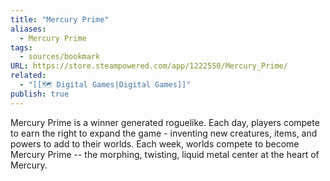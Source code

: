 ```yaml
---
title: "Mercury Prime"
aliases:
  - Mercury Prime
tags:
  - sources/bookmark
URL: https://store.steampowered.com/app/1222550/Mercury_Prime/
related:
  - "[[🗺️ Digital Games|Digital Games]]"
publish: true
---
```




Mercury Prime is a winner generated roguelike. Each day, players compete to earn the right to expand the game - inventing new creatures, items, and powers to add to their worlds. Each week, worlds compete to become Mercury Prime -- the morphing, twisting, liquid metal center at the heart of Mercury.
